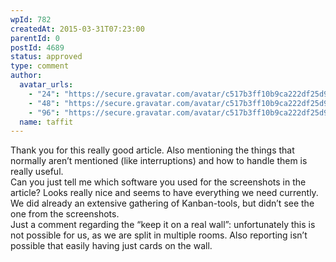 ```yaml
---
wpId: 782
createdAt: 2015-03-31T07:23:00
parentId: 0
postId: 4689
status: approved
type: comment
author:
  avatar_urls:
    - "24": "https://secure.gravatar.com/avatar/c517b3ff10b9ca222df25d956ab884bd?s=24&d=mm&r=g"
    - "48": "https://secure.gravatar.com/avatar/c517b3ff10b9ca222df25d956ab884bd?s=48&d=mm&r=g"
    - "96": "https://secure.gravatar.com/avatar/c517b3ff10b9ca222df25d956ab884bd?s=96&d=mm&r=g"
  name: taffit
---
```


Thank you for this really good article. Also mentioning the things that normally aren’t mentioned (like interruptions) and how to handle them is really useful.  
Can you just tell me which software you used for the screenshots in the article? Looks really nice and seems to have everything we need currently. We did already an extensive gathering of Kanban-tools, but didn’t see the one from the screenshots.  
Just a comment regarding the “keep it on a real wall”: unfortunately this is not possible for us, as we are split in multiple rooms. Also reporting isn’t possible that easily having just cards on the wall.